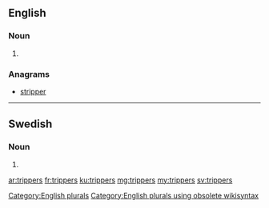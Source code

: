 ==English==

===Noun===
{{head|en}}

# {{plural of|tripper}}

===Anagrams===
* [[stripper#English|stripper]]

[[Category:English plurals]][[Category:English plurals using obsolete wikisyntax]]

----

==Swedish==

===Noun===
{{head|sv|noun form}}

# {{sv-noun-form-indef-gen-pl|tripp}}

[[ar:trippers]]
[[fr:trippers]]
[[ku:trippers]]
[[mg:trippers]]
[[my:trippers]]
[[sv:trippers]]